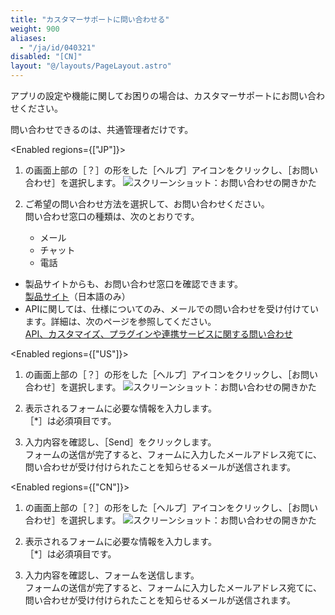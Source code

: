 ```yaml
---
title: "カスタマーサポートに問い合わせる"
weight: 900
aliases:
  - "/ja/id/040321"
disabled: "[CN]"
layout: "@/layouts/PageLayout.astro"
---
```




アプリの設定や機能に関してお困りの場合は、カスタマーサポートにお問い合わせください。

<Warning>

問い合わせできるのは、<Slash />共通管理者だけです。

</Warning>

<Enabled regions={["JP"]}>

1. <Kintone />の画面上部の<Wovn>［？］</Wovn>の形をした<Wovn>［ヘルプ］</Wovn>アイコンをクリックし、<Wovn>［お問い合わせ］</Wovn>を選択します。
   <Img src="/k/kintone/img-ja/support_inquiry_01.png" alt="スクリーンショット：お問い合わせの開きかた" />

1. ご希望の問い合わせ方法を選択して、お問い合わせください。  
   問い合わせ窓口の種類は、次のとおりです。

   * メール
   * チャット
   * 電話

<Note>

* 製品サイトからも、お問い合わせ窓口を確認できます。  
  [製品サイト](https://kintone.cybozu.co.jp/faq/)（日本語のみ）
* APIに関しては、仕様についてのみ、メールでの問い合わせを受け付けています。詳細は、次のページを参照してください。  
  [API、カスタマイズ、プラグインや連携サービスに関する問い合わせ](/k/ja/id/040274.html)

</Note>

</Enabled>

<Enabled regions={["US"]}>

1. <Kintone />の画面上部の<Wovn>［？］</Wovn>の形をした<Wovn>［ヘルプ］</Wovn>アイコンをクリックし、<Wovn>［お問い合わせ］</Wovn>を選択します。
   <Img src="/k/kintone/img-ja/support_inquiry_01_us.png" alt="スクリーンショット：お問い合わせの開きかた" />

1. 表示されるフォームに必要な情報を入力します。  
   <Wovn>［\*］</Wovn>は必須項目です。

1. 入力内容を確認し、<Wovn>［Send］</Wovn>をクリックします。  
   フォームの送信が完了すると、フォームに入力したメールアドレス宛てに、問い合わせが受け付けられたことを知らせるメールが送信されます。

</Enabled>

<Enabled regions={["CN"]}>

1. <Kintone />の画面上部の<Wovn>［？］</Wovn>の形をした<Wovn>［ヘルプ］</Wovn>アイコンをクリックし、<Wovn>［お問い合わせ］</Wovn>を選択します。
   <Img src="/k/kintone/img-ja/support_inquiry_01_cn.png" alt="スクリーンショット：お問い合わせの開きかた" />

1. 表示されるフォームに必要な情報を入力します。  
  <Wovn>［\*］</Wovn>は必須項目です。

1. 入力内容を確認し、フォームを送信します。  
   フォームの送信が完了すると、フォームに入力したメールアドレス宛てに、問い合わせが受け付けられたことを知らせるメールが送信されます。

</Enabled>
